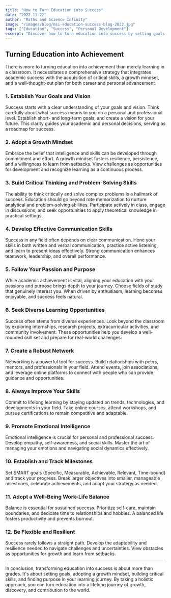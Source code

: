 ```yaml
---
title: "How to Turn Education into Success"
date: "2022-11-22"
author: "Maths and Science Infinity"
image: "/images/blog/msi-education-success-blog-2022.jpg"
tags: ["Education", "Success", "Personal Development"]
excerpt: "Discover how to turn education into success by setting goals, adopting a growth mindset, and developing critical skills for career and personal advancement."
---
```


## Turning Education into Achievement

There is more to turning education into achievement than merely learning in a classroom. It necessitates a comprehensive strategy that integrates academic success with the acquisition of critical skills, a growth mindset, and a well-thought-out plan for both career and personal advancement.

### 1. Establish Your Goals and Vision

Success starts with a clear understanding of your goals and vision. Think carefully about what success means to you on a personal and professional level. Establish short- and long-term goals, and create a vision for your future. This clarity guides your academic and personal decisions, serving as a roadmap for success.

### 2. Adopt a Growth Mindset

Embrace the belief that intelligence and skills can be developed through commitment and effort. A growth mindset fosters resilience, persistence, and a willingness to learn from setbacks. View challenges as opportunities for development and recognize learning as a continuous process.

### 3. Build Critical Thinking and Problem-Solving Skills

The ability to think critically and solve complex problems is a hallmark of success. Education should go beyond rote memorization to nurture analytical and problem-solving abilities. Participate actively in class, engage in discussions, and seek opportunities to apply theoretical knowledge in practical settings.

### 4. Develop Effective Communication Skills

Success in any field often depends on clear communication. Hone your skills in both written and verbal communication, practice active listening, and learn to present ideas effectively. Strong communication enhances teamwork, leadership, and overall performance.

### 5. Follow Your Passion and Purpose

While academic achievement is vital, aligning your education with your passions and purpose brings depth to your journey. Choose fields of study that genuinely interest you. When driven by enthusiasm, learning becomes enjoyable, and success feels natural.

### 6. Seek Diverse Learning Opportunities

Success often stems from diverse experiences. Look beyond the classroom by exploring internships, research projects, extracurricular activities, and community involvement. These opportunities help you develop a well-rounded skill set and prepare for real-world challenges.

### 7. Create a Robust Network

Networking is a powerful tool for success. Build relationships with peers, mentors, and professionals in your field. Attend events, join associations, and leverage online platforms to connect with people who can provide guidance and opportunities.

### 8. Always Improve Your Skills

Commit to lifelong learning by staying updated on trends, technologies, and developments in your field. Take online courses, attend workshops, and pursue certifications to remain competitive and adaptable.

### 9. Promote Emotional Intelligence

Emotional intelligence is crucial for personal and professional success. Develop empathy, self-awareness, and social skills. Master the art of managing your emotions and navigating social dynamics effectively.

### 10. Establish and Track Milestones

Set SMART goals (Specific, Measurable, Achievable, Relevant, Time-bound) and track your progress. Break larger objectives into smaller, manageable milestones, celebrate achievements, and adapt your strategy as needed.

### 11. Adopt a Well-Being Work-Life Balance

Balance is essential for sustained success. Prioritize self-care, maintain boundaries, and dedicate time to relationships and hobbies. A balanced life fosters productivity and prevents burnout.

### 12. Be Flexible and Resilient

Success rarely follows a straight path. Develop the adaptability and resilience needed to navigate challenges and uncertainties. View obstacles as opportunities for growth and learn from setbacks.

---

In conclusion, transforming education into success is about more than grades. It's about setting goals, adopting a growth mindset, building critical skills, and finding purpose in your learning journey. By taking a holistic approach, you can turn education into a lifelong journey of growth, discovery, and contribution to the world.
